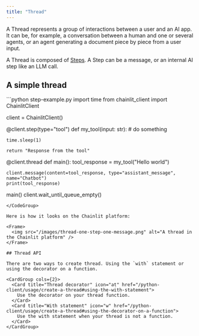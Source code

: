 ```yaml
---
title: "Thread"
---
```


A Thread represents a group of interactions between a user and an AI app. It can be, for example, a conversation between a human and one or several agents, or an agent generating a document piece by piece from a user input.

A Thread is composed of [Steps](/concepts/step). A Step can be a message, or an internal AI step like an LLM call.

## A simple thread

<CodeGroup>
```python step-example.py
import time
from chainlit_client import ChainlitClient

client = ChainlitClient()


@client.step(type="tool")
def my_tool(input: str):
    # do something

    time.sleep(1)

    return "Response from the tool"


@client.thread
def main():
    tool_response = my_tool("Hello world")

    client.message(content=tool_response, type="assistant_message", name="Chatbot")
    print(tool_response)


main()
client.wait_until_queue_empty()
```
</CodeGroup>

Here is how it looks on the Chainlit platform:

<Frame>
  <img src="/images/thread-one-step-one-message.png" alt="A thread in the Chainlit platform" />
</Frame>

## Thread API

There are two ways to create thread. Using the `with` statement or using the decorator on a function.

<CardGroup cols={2}>
  <Card title="Thread decorator" icon="at" href="/python-client/usage/create-a-thread#using-the-with-statement">
    Use the decorator on your thread function.
  </Card>
  <Card title="With statement" icon="w" href="/python-client/usage/create-a-thread#using-the-decorator-on-a-function">
    Use the with statement when your thread is not a function.
  </Card>
</CardGroup>